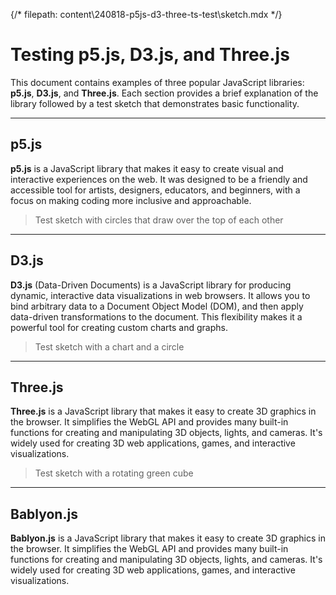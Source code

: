 {/* filepath: content\240818-p5js-d3-three-ts-test\sketch.mdx */}


# Testing p5.js, D3.js, and Three.js

This document contains examples of three popular JavaScript libraries: **p5.js**, **D3.js**, and **Three.js**. Each section provides a brief explanation of the library followed by a test sketch that demonstrates basic functionality.

---

## p5.js

**p5.js** is a JavaScript library that makes it easy to create visual and interactive experiences on the web. It was designed to be a friendly and accessible tool for artists, designers, educators, and beginners, with a focus on making coding more inclusive and approachable.

<Sketch type="p5" src="p5jtest.js" id="p5jtest" />

> Test sketch with circles that draw over the top of each other

---

## D3.js

**D3.js** (Data-Driven Documents) is a JavaScript library for producing dynamic, interactive data visualizations in web browsers. It allows you to bind arbitrary data to a Document Object Model (DOM), and then apply data-driven transformations to the document. This flexibility makes it a powerful tool for creating custom charts and graphs.

<Sketch type="d3" src="d3test.js" id="d3-chart-circle" />

> Test sketch with a chart and a circle

---

## Three.js

**Three.js** is a JavaScript library that makes it easy to create 3D graphics in the browser. It simplifies the WebGL API and provides many built-in functions for creating and manipulating 3D objects, lights, and cameras. It's widely used for creating 3D web applications, games, and interactive visualizations.

<Sketch type="three" src="threetest.js" id="threetest" />

> Test sketch with a rotating green cube

---

## Bablyon.js

**Bablyon.js** is a JavaScript library that makes it easy to create 3D graphics in the browser. It simplifies the WebGL API and provides many built-in functions for creating and manipulating 3D objects, lights, and cameras. It's widely used for creating 3D web applications, games, and interactive visualizations.

<SketchESM src="babylontest.js" id="babylon-test" />
